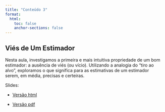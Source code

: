 ```yaml
---
title: "Conteúdo 3"
format:
  html:
    toc: false
    anchor-sections: false
---
```


## Viés de Um Estimador

Nesta aula, investigamos a primeira e mais intuitiva propriedade de um bom estimador: a ausência de viés (ou vício). Utilizando a analogia do "tiro ao alvo", exploramos o que significa para as estimativas de um estimador serem, em média, precisas e certeiras.

Slides:

- [Versão html](/slides/03-Vies_de_um_estimador/03-Vies_de_um_estimador.html){target="_blank"}

- [Versão pdf](/PDFs/slides/03-Vies_de_um_estimador.pdf){target="_blank"}

